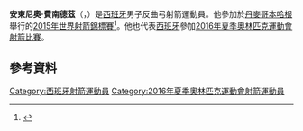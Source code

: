 {{Infobox sportsperson
| name           = 安東尼奧·費南德茲
| image          = 
| caption        = 
| fullname       = 
| nickname       = 
| birth_date     = {{birth date and age|1991|6|12|df=yes}}
| birth_place    = [[西班牙|西班牙]]
| death_date     = 
| death_place    = 
| height         = {{convert|1.84|m}}
| weight         = {{convert|76|kg}}
| sport         = [[射箭|射箭]] ([[反曲弓|反曲弓]])
| <!-- Medal record -->
| show-medals      = yes
| medaltemplates   = 
| updated        = {{date|2016-08-17}}
}}

'''安東尼奧·費南德茲'''（{{lang|es|Antonio Fernández}}，{{bd|1991年|6月12日}}）是[[西班牙|西班牙]]男子反曲弓射箭運動員。他參加於[[丹麥|丹麥]][[哥本哈根|哥本哈根]]舉行的[[2015年世界射箭錦標賽|2015年世界射箭錦標賽]]<ref>{{cite web|title=2015 World Archery Championships: Entries by country|pages=7–18|url=http://www.ianseo.net/TourData/2015/539/BOOK.pdf|publisher=ianseo.net|accessdate=26 August 2015|archive-date=2015-09-25|archive-url=https://web.archive.org/web/20150925214449/http://www.ianseo.net/TourData/2015/539/BOOK.pdf|dead-url=no}}</ref>。他也代表[[西班牙|西班牙]]參加[[2016年夏季奧林匹克運動會射箭比賽|2016年夏季奧林匹克運動會射箭比賽]]。

==參考資料==
{{reflist}}

{{DEFAULTSORT:Fernandez, Antonio}}
[[Category:西班牙射箭運動員|Category:西班牙射箭運動員]]
[[Category:2016年夏季奧林匹克運動會射箭運動員|Category:2016年夏季奧林匹克運動會射箭運動員]]